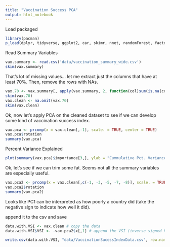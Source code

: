 ```yaml
---
title: "Vaccination Success PCA"
output: html_notebook
---
```


Load packaged
```r
library(pacman)
p_load(dplyr, tidyverse, ggplot2, car, skimr, nnet, randomForest, factoextra)
```

Read Summary Variables
```r
vax.summary <- read.csv('data/vaccination_summary_wide.csv')
skim(vax.summary)
```

That's  lot of missing values... let me extract just the columns that have at least 70%. Then, remove the rows with NAs. 
```r
vax.70 <- vax.summary[, apply(vax.summary, 2, function(col)sum(is.na(col))/length(col)) < 0.30]
skim(vax.70)
vax.clean <- na.omit(vax.70)
skim(vax.clean)
```

Ok, now let's apply PCA on the cleaned dataset to see if we can develop some kind of vaccination success index. 
```r
vax.pca <- prcomp(x = vax.clean[,-1], scale. = TRUE, center = TRUE)
vax.pca$rotation
summary(vax.pca)
```

Percent Variance Explained 
```r
plot(summary(vax.pca)$importance[3,], ylab = "Cummulative Pct. Variance Explained", xlab = "PC", main = "Cummulative PVE")
```

Ok, let's see if we can trim some fat. Seems not all the summary variables are especially useful. 
```r
vax.pca2 <- prcomp(x = vax.clean[,c(-1, -3, -5, -7, -8)], scale. = TRUE, center = TRUE)
vax.pca2$rotation
summary(vax.pca2)
```

Looks like PC1 can be interpreted as how poorly a country did (take the negative sign to indicate how well it did). 

append it to the csv and save
```r
data.with.VSI <- vax.clean # copy the data
data.with.VSI$VSI <- -vax.pca2$x[,1] # append the VSI (inverse signed PC1 scores)

write.csv(data.with.VSI, "data/VaccinationSucessIndexData.csv", row.names = FALSE)


```



